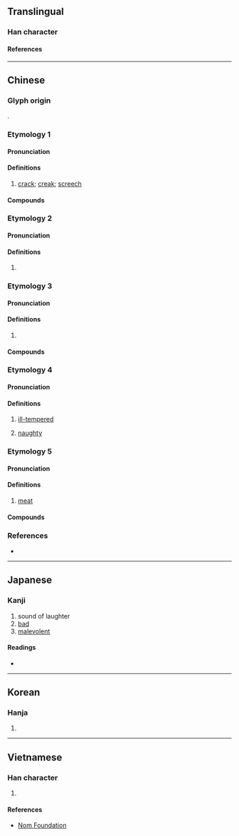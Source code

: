 {{also|尜}}
{{character info/new}}
==Translingual==

===Han character===
{{Han char|rn=30|rad=口|as=11|sn=14|four=61053|canj=RMUI|ids=⿰口戛}}

====References====
{{Han ref|kx=0205.150|dkj=04184|dj=0428.090|hdz=10675.060|uh=560E}}

----

==Chinese==

===Glyph origin===
{{Han etym}}
{{Han compound|口|戛|ls=psc|c1=s|c2=p|t1=mouth}}.

===Etymology 1===
{{zh-forms}}

====Pronunciation====
{{zh-pron
|m=gā
|c=gaa1,gat1,gaat3
|mc=y
|oc=y
|cat=
}}

====Definitions====
{{zh-hanzi}}

# {{lb|zh|onomatopoeic}} {{n-g|A short but loud sound:}} [[crack]]; [[creak]]; [[screech]]

====Compounds====
{{zh-der|嘎叭|嘎吱|嘎啦|嘎嘎|嘎嘎渣渣|嘎巴|嘎巴兒|嘎巴流星|嘎渣兒|嘰嘰嘎嘎}}

===Etymology 2===
{{zh-forms}}

====Pronunciation====
{{zh-pron
|m=gá
|cat=
}}

====Definitions====
{{zh-hanzi}}

# {{zh-only|嘎調}}

===Etymology 3===
{{zh-forms}}

====Pronunciation====
{{zh-pron
|m=gá
|c=gaa4,gaat3
|cat=
}}

====Definitions====
{{zh-hanzi}}

# {{zh-alt-form|尜}}

====Compounds====
{{zh-der|嘎兒|嘎嘎兒|嘎嘎:gága|嘎嘎兒天|嘎嘎棗兒}}

===Etymology 4===
{{zh-forms|alt=玍,戛}}

====Pronunciation====
{{zh-pron
|m=gǎ
|c=gaa2,gaat3
|cat=a
}}

====Definitions====
{{zh-hanzi}}

# {{lb|zh|Beijing Mandarin|Northeastern Mandarin|Jilu Mandarin|Jiaoliao Mandarin|Zhongyuan Mandarin|dialectal Jin}} [[ill-tempered]]
# {{lb|zh|Beijing Mandarin|Northeastern Mandarin|Jilu Mandarin}} [[naughty]]

===Etymology 5===
{{zh-forms|alt=戛,朒}}

====Pronunciation====
{{zh-pron
|m-s=ga3
|cat=n
}}

====Definitions====
{{zh-hanzi}}

# {{lb|zh|Sichuanese}} [[meat]]

====Compounds====
{{zh-der|*嘎嘎}}

===References===
* {{R:yue:Hanzi}}

----

==Japanese==

===Kanji===
{{ja-kanji|grade=|rs=口11}}

# sound of laughter
# [[bad]]
# [[malevolent]]

====Readings====
* {{ja-readings|on=かつ, けち|kun=}}

----

==Korean==

===Hanja===
{{ko-hanja|hangeul=알|rv=al|mr=al}}

# {{rfdef|ko|sort=口11}}

----

==Vietnamese==

===Han character===
{{vi-hantu|rs=口11|[[ca]]}}

# {{rfdef|vi|sort=口11}}

====References====
* [http://nomfoundation.org/common/nom_details.php?codepoint=560E Nom Foundation]